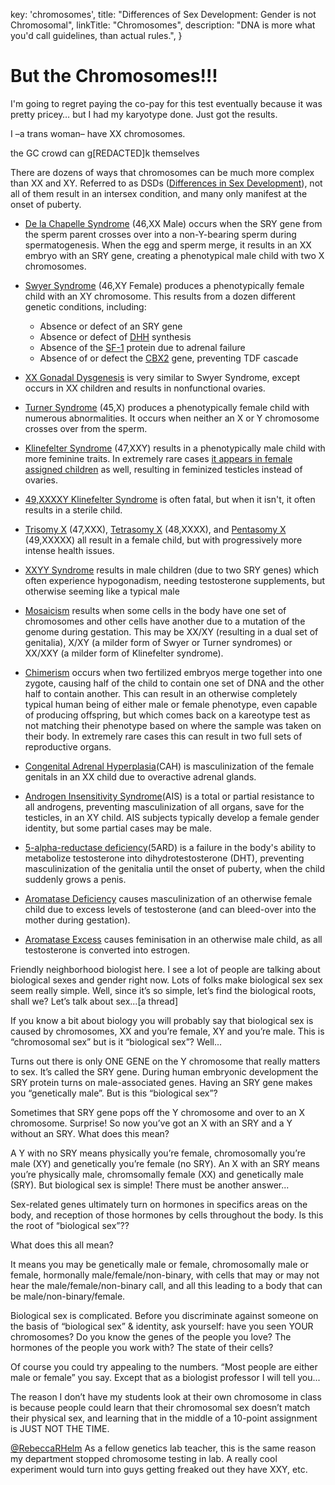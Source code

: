 
  key: 'chromosomes',
  title: "Differences of Sex Development: Gender is not Chromosomal",
  linkTitle: "Chromosomes",
  description: "DNA is more what you'd call guidelines, than actual rules.",
}

<Disclaimer />

# But the Chromosomes!!!

<Gutter>
  <TwitterEmbed>
    <Tweet
      id="1223942625708761088"
      href="https://twitter.com/TransEthics/status/1223942625708761088"
      username="TransEthics"
      displayName="🏳️‍⚧️ TransEthics™🧜🏻‍♀️ #BlackTransLivesMatter"
      avatar="/twitter/avatars/TransEthics.jpg"
      date="2020-02-02T12:13:56.000Z"
    >
      <Tweet.Body><p>I'm going to regret paying the co-pay for this test eventually because it was pretty pricey… but I had my karyotype done. Just got the results.</p><p>I –a trans woman– have XX chromosomes. </p><p>the GC crowd can g[REDACTED]k themselves</p></Tweet.Body>
    </Tweet>
  </TwitterEmbed>
</Gutter>

There are dozens of ways that chromosomes can be much more complex than XX and XY. Referred to as DSDs ([Differences in Sex Development](https://en.wikipedia.org/wiki/Disorders_of_sex_development)), not all of them result in an intersex condition, and many only manifest at the onset of puberty.

- [De la Chapelle Syndrome](https://en.wikipedia.org/wiki/XX_male_syndrome) (46,XX Male) occurs when the SRY gene from the sperm parent crosses over into a non-Y-bearing sperm during spermatogenesis. When the egg and sperm merge, it results in an XX embryo with an SRY gene, creating a phenotypical male child with two X chromosomes.

- [Swyer Syndrome](https://en.wikipedia.org/wiki/Swyer_syndrome) (46,XY Female) produces a phenotypically female child with an XY chromosome. This results from a dozen different genetic conditions, including:

  - Absence or defect of an SRY gene
  - Absence or defect of [DHH](https://en.wikipedia.org/wiki/Desert_hedgehog_(protein)) synthesis
  - Absence of the [SF-1](https://en.wikipedia.org/wiki/Steroidogenic_factor_1) protein due to adrenal failure
  - Absence of or defect the [CBX2](https://en.wikipedia.org/wiki/CBX2_(gene)) gene, preventing TDF cascade

- [XX Gonadal Dysgenesis](https://en.wikipedia.org/wiki/XX_gonadal_dysgenesis) is very similar to Swyer Syndrome, except occurs in XX children and results in nonfunctional ovaries.

- [Turner Syndrome](https://en.wikipedia.org/wiki/Turner_syndrome) (45,X) produces a phenotypically female child with numerous abnormalities. It occurs when neither an X or Y chromosome crosses over from the sperm.

- [Klinefelter Syndrome](https://en.wikipedia.org/wiki/Klinefelter_syndrome) (47,XXY) results in a phenotypically male child with more feminine traits. In extremely rare cases [it appears in female assigned children](https://www.ncbi.nlm.nih.gov/pubmed/15755052) as well, resulting in feminized testicles instead of ovaries.

- [49,XXXXY Klinefelter Syndrome](https://en.wikipedia.org/wiki/49,XXXXY) is often fatal, but when it isn't, it often results in a sterile child.

- [Trisomy X](https://en.wikipedia.org/wiki/Triple_X_syndrome) (47,XXX), [Tetrasomy X](https://en.wikipedia.org/wiki/Tetrasomy_X) (48,XXXX), and [Pentasomy X](https://en.wikipedia.org/wiki/49,_XXXXX) (49,XXXXX) all result in a female child, but with progressively more intense health issues.

- [XXYY Syndrome](https://en.wikipedia.org/wiki/XXYY_syndrome) results in male children (due to two SRY genes) which often experience hypogonadism, needing testosterone supplements, but otherwise seeming like a typical male

- [Mosaicism](https://en.wikipedia.org/wiki/Mosaic_(genetics)) results when some cells in the body have one set of chromosomes and other cells have another due to a mutation of the genome during gestation. This may be XX/XY (resulting in a dual set of genitalia), X/XY (a milder form of Swyer or Turner syndromes) or XX/XXY (a milder form of Klinefelter syndrome).

- [Chimerism](https://en.wikipedia.org/wiki/Chimera_(genetics)) occurs when two fertilized embryos merge together into one zygote, causing half of the child to contain one set of DNA and the other half to contain another. This can result in an otherwise completely typical human being of either male or female phenotype, even capable of producing offspring, but which comes back on a kareotype test as not matching their phenotype based on where the sample was taken on their body. In extremely rare cases this can result in two full sets of reproductive organs.

- [Congenital Adrenal Hyperplasia](https://en.wikipedia.org/wiki/Congenital_adrenal_hyperplasia)(CAH) is masculinization of the female genitals in an XX child due to overactive adrenal glands.

- [Androgen Insensitivity Syndrome](https://en.wikipedia.org/wiki/Androgen_insensitivity_syndrome)(AIS) is a total or partial resistance to all androgens, preventing masculinization of all organs, save for the testicles, in an XY child. AIS subjects typically develop a female gender identity, but some partial cases may be male.

- [5-alpha-reductase deficiency](https://en.wikipedia.org/wiki/5-alpha-reductase_deficiency)(5ARD) is a failure in the body's ability to metabolize testosterone into dihydrotestosterone (DHT), preventing masculinization of the genitalia until the onset of puberty, when the child suddenly grows a penis.

- [Aromatase Deficiency](https://en.wikipedia.org/wiki/Aromatase_deficiency) causes masculinization of an otherwise female child due to excess levels of testosterone (and can bleed-over into the mother during gestation).

- [Aromatase Excess](https://en.wikipedia.org/wiki/Aromatase_excess_syndrome) causes feminisation in an otherwise male child, as all testosterone is converted into estrogen.

<Stack center>
  <TwitterEmbed>
    <Tweet
      id="1207834357639139328"
      href="https://twitter.com/RebeccaRHelm/status/1207834357639139328"
      username="RebeccaRHelm"
      displayName="Open Ocean Exploration"
      avatar="/twitter/avatars/RebeccaRHelm.jpg"
      date="2019-12-20T01:25:25.000Z"
    >
      <Tweet.Body><p>Friendly neighborhood biologist here. I see a lot of people are talking about biological sexes and gender right now. Lots of folks make biological sex sex seem really simple. Well, since it’s so simple, let’s find the biological roots, shall we?  Let’s talk about sex...[a thread]</p></Tweet.Body>
    </Tweet>
    <Tweet
      id="1207835110617309191"
      href="https://twitter.com/RebeccaRHelm/status/1207835110617309191"
      username="RebeccaRHelm"
      displayName="Open Ocean Exploration"
      avatar="/twitter/avatars/RebeccaRHelm.jpg"
      date="2019-12-20T01:28:25.000Z"
    >
      <Tweet.Body><p>If you know a bit about biology you will probably say that biological sex is caused by chromosomes, XX and you’re female, XY and you’re male. This is “chromosomal sex” but is it “biological sex”? Well...</p></Tweet.Body>
    </Tweet>
    <Tweet
      id="1207835384358604802"
      href="https://twitter.com/RebeccaRHelm/status/1207835384358604802"
      username="RebeccaRHelm"
      displayName="Open Ocean Exploration"
      avatar="/twitter/avatars/RebeccaRHelm.jpg"
      date="2019-12-20T01:29:30.000Z"
    >
      <Tweet.Body><p>Turns out there is only ONE GENE on the Y chromosome that really matters to sex. It’s called the SRY gene. During human embryonic development the SRY protein turns on male-associated genes. Having an SRY gene makes you “genetically male”. But is this “biological sex”?</p></Tweet.Body>
    </Tweet>
    <Tweet
      id="1207835597206937600"
      href="https://twitter.com/RebeccaRHelm/status/1207835597206937600"
      username="RebeccaRHelm"
      displayName="Open Ocean Exploration"
      avatar="/twitter/avatars/RebeccaRHelm.jpg"
      date="2019-12-20T01:30:21.000Z"
    >
      <Tweet.Body><p>Sometimes that SRY gene pops off the Y chromosome and over to an X chromosome. Surprise! So now you’ve got an X with an SRY and a Y without an SRY. What does this mean?</p></Tweet.Body>
    </Tweet>
    <Tweet
      id="1207835815071473664"
      href="https://twitter.com/RebeccaRHelm/status/1207835815071473664"
      username="RebeccaRHelm"
      displayName="Open Ocean Exploration"
      avatar="/twitter/avatars/RebeccaRHelm.jpg"
      date="2019-12-20T01:31:13.000Z"
    >
      <Tweet.Body><p>A Y with no SRY means physically you’re female, chromosomally you’re male (XY) and genetically you’re female (no SRY). An X with an SRY means you’re physically male, chromsomally female (XX) and genetically male (SRY). But biological sex is simple! There must be another answer...</p></Tweet.Body>
    </Tweet>
    <Tweet
      id="1207835999130259456"
      href="https://twitter.com/RebeccaRHelm/status/1207835999130259456"
      username="RebeccaRHelm"
      displayName="Open Ocean Exploration"
      avatar="/twitter/avatars/RebeccaRHelm.jpg"
      date="2019-12-20T01:31:57.000Z"
    >
      <Tweet.Body><p>Sex-related genes ultimately turn on hormones in specifics areas on the body, and reception of those hormones by cells throughout the body. Is this the root of “biological sex”??</p></Tweet.Body>
    </Tweet>
    <Tweet
      id="1207837155667718145"
      href="https://twitter.com/RebeccaRHelm/status/1207837155667718145"
      username="RebeccaRHelm"
      displayName="Open Ocean Exploration"
      avatar="/twitter/avatars/RebeccaRHelm.jpg"
      date="2019-12-20T01:36:33.000Z"
    >
      <Tweet.Body><p>What does this all mean?</p></Tweet.Body>
    </Tweet>
    <Tweet
      id="1207838570276372480"
      href="https://twitter.com/RebeccaRHelm/status/1207838570276372480"
      username="RebeccaRHelm"
      displayName="Open Ocean Exploration"
      avatar="/twitter/avatars/RebeccaRHelm.jpg"
      date="2019-12-20T01:42:10.000Z"
    >
      <Tweet.Body><p>It means you may be genetically male or female, chromosomally male or female, hormonally male/female/non-binary, with cells that may or may not hear the male/female/non-binary call, and all this leading to a body that can be male/non-binary/female.</p></Tweet.Body>
    </Tweet>
    <Tweet
      id="1207839986801922048"
      href="https://twitter.com/RebeccaRHelm/status/1207839986801922048"
      username="RebeccaRHelm"
      displayName="Open Ocean Exploration"
      avatar="/twitter/avatars/RebeccaRHelm.jpg"
      date="2019-12-20T01:47:48.000Z"
    >
      <Tweet.Body><p>Biological sex is complicated. Before you discriminate against someone on the basis of “biological sex” &amp; identity, ask yourself: have you seen YOUR chromosomes? Do you know the genes of the people you love? The hormones of the people you work with? The state of their cells?</p></Tweet.Body>
    </Tweet>
    <Tweet
      id="1207838924263084033"
      href="https://twitter.com/RebeccaRHelm/status/1207838924263084033"
      username="RebeccaRHelm"
      displayName="Open Ocean Exploration"
      avatar="/twitter/avatars/RebeccaRHelm.jpg"
      date="2019-12-20T01:43:34.000Z"
    >
      <Tweet.Body><p>Of course you could try appealing to the numbers. “Most people are either male or female” you say. Except that as a biologist professor I will tell you...</p></Tweet.Body>
    </Tweet>
    <Tweet
      id="1207839452619522048"
      href="https://twitter.com/RebeccaRHelm/status/1207839452619522048"
      username="RebeccaRHelm"
      displayName="Open Ocean Exploration"
      avatar="/twitter/avatars/RebeccaRHelm.jpg"
      date="2019-12-20T01:45:40.000Z"
    >
      <Tweet.Body><p>The reason I don’t have my students look at their own chromosome in class is because people could learn that their chromosomal sex doesn’t match their physical sex, and learning that in the middle of a 10-point assignment is JUST NOT THE TIME.</p></Tweet.Body>
    </Tweet>
  </TwitterEmbed>
  <TwitterEmbed>
    <Tweet
      id="1208181235593490433"
      href="https://twitter.com/alicemiriel/status/1208181235593490433"
      username="alicemiriel"
      displayName="plant lesbian"
      avatar="/twitter/avatars/alicemiriel.jpg"
      date="2019-12-21T00:23:48.000Z"
    >
      <Tweet.Body><p><a href="https://twitter.com/RebeccaRHelm" class="mention">@RebeccaRHelm</a> As a fellow genetics lab teacher, this is the same reason my department stopped chromosome testing in lab. A really cool experiment would turn into guys getting freaked out they have XXY, etc.</p></Tweet.Body>
    </Tweet>
  </TwitterEmbed>
</Stack>
